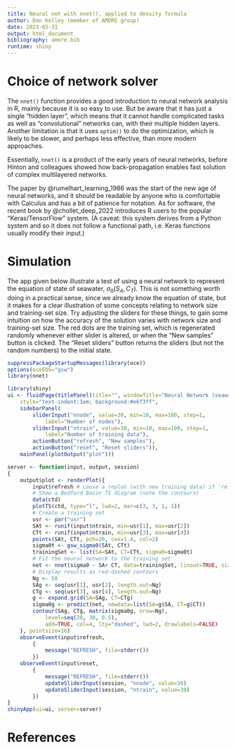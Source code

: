 ```yaml
---
title: Neural net with nnet(), applied to density formula
author: Dan Kelley (member of AMORE group)
date: 2023-05-31
output: html_document
bibliography: amore.bib
runtime: shiny
---
```


# Choice of network solver

The `nnet()` function provides a good introduction to neural network analysis in
R, mainly because it is so easy to use.  But be aware that it has just a single
"hidden layer", which means that it cannot handle complicated tasks as well as
"convolutional" networks can, with their multiple hidden layers.  Another
limitation is that it uses `optim()` to do the optimization, which is likely to
be slower, and perhaps less effective, than more modern approaches.

Essentially, `nnet()` is a product of the early years of neural networks, before
Hinton and colleagues showed how back-propagation enables fast solution of
complex multilayered networks.

The paper by @rumelhart_learning_1986 was the start of the new age of neural
networks, and it should be readable by anyone who is comfortable with Calculus
and has a bit of patience for notation. As for software, the recent book by
@chollet_deep_2022 introduces R users to the popular "Keras/TensorFlow" system.
(A caveat: this system derives from a Python system and so it does not follow a
functional path, i.e. Keras functions usually modify their input.)

# Simulation

The app given below illustrate a test of using a neural network to represent the
equation of state of seawater, $\sigma_0(S_A, C_T)$.  This is not something
worth doing in a practical sense, since we already know the equation of state,
but it makes for a clear illustration of some concepts relating to network size
and training-set size. Try adjusting the sliders for these things, to gain some
intuition on how the accuracy of the solution varies with network size and
training-set size.  The red dots are the training set, which is regenerated
randomly whenever either slider is altered, or when the "New samples" button is
clicked.  The "Reset sliders" button returns the sliders (but not the random
numbers) to the initial state.


```r
suppressPackageStartupMessages(library(oce))
options(oceEOS="gsw")
library(nnet)

library(shiny)
ui <- fluidPage(titlePanel(title="", windowTitle="Neural Network (seawater density)"),
    style="text-indent:1em; background:#e6f3ff",
    sidebarPanel(
        sliderInput("nnode", value=30, min=10, max=100, step=1,
            label="Number of nodes"),
        sliderInput("ntrain", value=30, min=10, max=100, step=1,
            label="Number of training data"),
        actionButton("refresh", "New samples"),
        actionButton("reset", "Reset sliders")),
    mainPanel(plotOutput("plot")))

server <- function(input, output, session)
{
    output$plot <- renderPlot({
        input$refresh # cause a replot (with new training data) if 'refresh' is clicked
        # Show a Bedford Basin TS diagram (note the contours)
        data(ctd)
        plotTS(ctd, type="l", lwd=2, mar=c(3, 3, 1, 1))
        # Create a training set
        usr <- par("usr")
        SAt <- runif(input$ntrain, min=usr[1], max=usr[2])
        CTt <- runif(input$ntrain, min=usr[3], max=usr[4])
        points(SAt, CTt, pch=20, cex=1.4, col=2)
        sigma0t <- gsw_sigma0(SAt, CTt)
        trainingSet <- list(SA=SAt, CT=CTt, sigma0=sigma0t)
        # Fit the neural network to the training set
        net <- nnet(sigma0 ~ SA+ CT, data=trainingSet, linout=TRUE, size=input$nnode)
        # Display results as red-dashed contours
        Ng <- 50
        SAg <- seq(usr[1], usr[2], length.out=Ng)
        CTg <- seq(usr[3], usr[4], length.out=Ng)
        g <- expand.grid(SA=SAg, CT=CTg)
        sigma0g <- predict(net, newdata=list(SA=g$SA, CT=g$CT))
        contour(SAg, CTg, matrix(sigma0g, nrow=Ng),
            level=seq(20, 30, 0.5),
            add=TRUE, col=4, lty="dashed", lwd=2, drawlabels=FALSE)
    }, pointsize=16)
    observeEvent(input$refresh,
        {
            message("REFRESH", file=stderr())
        })
    observeEvent(input$reset,
        {
            message("REFRESH", file=stderr())
            updateSliderInput(session, "nnode", value=30)
            updateSliderInput(session, "ntrain", value=30)
        })
}
shinyApp(ui=ui, server=server)
```

# References
